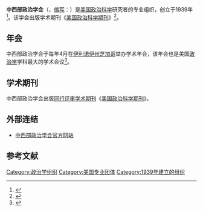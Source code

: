 {{distinguish|西部政治学会}}

{{Primarysources|time=2021-03-25T05:46:08+00:00}}
'''中西部政治学会'''（{{lang-en|Midwest Political Science Association}}，[[缩写|缩写]]：{{lang|en|MPSA}}）是[[美国|美国]][[政治科学|政治科学]]研究者的专业组织，创立于1939年<ref>{{cite web|url=https://www.mpsanet.org/about/mission-vision-and-purpose/|title=Midwest Political Science Association official website|accessdate=2021-02-26|archive-date=2021-03-16|archive-url=https://web.archive.org/web/20210316090317/https://www.mpsanet.org/about/mission-vision-and-purpose/}}</ref>。该学会出版学术期刊《[[美国政治科学期刊|美国政治科学期刊]]》<ref>{{cite web|url=https://ajps.org/about/|title=American Journal of Political Science official website|accessdate=2021-02-26|archive-date=2021-04-12|archive-url=https://web.archive.org/web/20210412162359/https://ajps.org/about/}}</ref>。

==年会==
中西部政治学会于每年4月在[[伊利诺伊州|伊利诺伊州]][[芝加哥|芝加哥]]举办学术年会，该年会也是美国[[政治学|政治学]]学科最大的学术会议<ref>{{cite web|url=https://www.mpsanet.org/events/conference/|title=Midwest Political Science Association official website|accessdate=2021-02-26|archive-date=2021-05-05|archive-url=https://web.archive.org/web/20210505115948/https://www.mpsanet.org/events/conference/}}</ref>。

==学术期刊==
中西部政治学会出版[[同行评审|同行评审]][[学术期刊|学术期刊]]《[[美国政治科学期刊|美国政治科学期刊]]》。

==外部连结==
*[https://www.mpsanet.org/ 中西部政治学会官方网站] {{Wayback|url=https://www.mpsanet.org/ |date=20210506121349 }}

[[Category:政治学组织|Category:政治学组织]]
[[Category:美国专业团体|Category:美国专业团体]]
[[Category:1939年建立的组织|Category:1939年建立的组织]]

== 参考文献 ==
{{Reflist}}
{{组织小作品}}